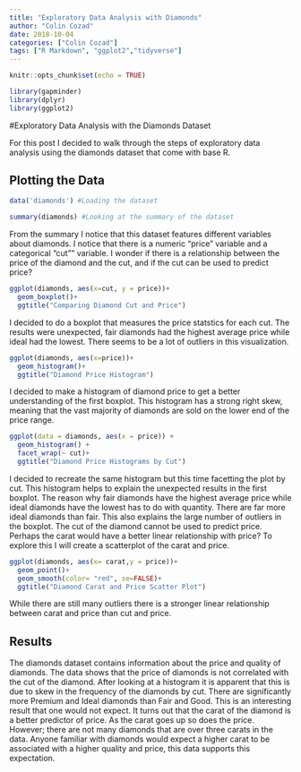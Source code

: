 ```yaml
---
title: "Exploratory Data Analysis with Diamonds"
author: "Colin Cozad"
date: 2018-10-04
categories: ["Colin Cozad"]
tags: ["R Markdown", "ggplot2","tidyverse"]
---
```


```r
knitr::opts_chunk$set(echo = TRUE)

library(gapminder)
library(dplyr)
library(ggplot2)
```

#Exploratory Data Analysis with the Diamonds Dataset

For this post I decided to walk through the steps of exploratory data analysis using the diamonds dataset that come with base R.

## Plotting the Data

```r
data('diamonds') #Loading the dataset

summary(diamonds) #Looking at the summary of the dataset
```

From the summary I notice that this dataset features different variables about diamonds. I notice that there is a numeric "price" variable and a categorical "cut"" variable. I wonder if there is a relationship between the price of the diamond and the cut, and if the cut can be used to predict price? 

```r
ggplot(diamonds, aes(x=cut, y = price))+
  geom_boxplot()+
  ggtitle("Comparing Diamond Cut and Price")
```

I decided to do a boxplot that measures the price statstics for each cut. The results were unexpected, fair diamonds had the highest average price while ideal had the lowest. There seems to be a lot of outliers in this visualization. 

```r
ggplot(diamonds, aes(x=price))+
  geom_histogram()+
  ggtitle("Diamond Price Histogram")
```

I decided to make a histogram of diamond price to get a better understanding of the first boxplot. This histogram has a strong right skew, meaning that the vast majority of diamonds are sold on the lower end of the price range. 

```r
ggplot(data = diamonds, aes(x = price)) +
  geom_histogram() +
  facet_wrap(~ cut)+
  ggtitle("Diamond Price Histograms by Cut")
```

I decided to recreate the same histogram but this time facetting the plot by cut. This histogram helps to explain the unexpected results in the first boxplot. The reason why fair diamonds have the highest average price while ideal diamonds have the lowest has to do with quantity. There are far more ideal diamonds than fair. This also explains the large number of outliers in the boxplot. The cut of the diamond cannot be used to predict price. Perhaps the carat would have a better linear relationship with price? To explore this I will create a scatterplot of the carat and price. 

```r
ggplot(diamonds, aes(x= carat,y = price))+
  geom_point()+
  geom_smooth(color= "red", se=FALSE)+
  ggtitle("Diamond Carat and Price Scatter Plot")
```

While there are still many outliers there is a stronger linear relationship between carat and price than cut and price.

## Results

The diamonds dataset contains information about the price and quality of diamonds. The data shows that the price of diamonds is not correlated with the cut of the diamond. After looking at a histogram it is apparent that this is due to skew in the frequency of the diamonds by cut. There are significantly more Premium and Ideal diamonds than Fair and Good. This is an interesting result that one would not expect. It turns out that the carat of the diamond is a better predictor of price. As the carat goes up so does the price. However; there are not many diamonds that are over three carats in the data. Anyone familiar with diamonds would expect a higher carat to be associated with a higher quality and price, this data supports this expectation.